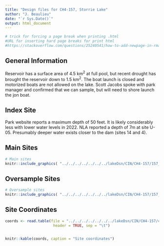 ```yaml
---
title: "Design files for CH4-157, Storrie Lake"
author: "J. Beaulieu"
date: "`r Sys.Date()`"
output: html_document
---
```


```r
# trick for forcing a page break when printing .html
#URL for inserting hard page breaks for print html
#https://stackoverflow.com/questions/25240541/how-to-add-newpage-in-rmarkdown-in-a-smart-way
```
## General Information
Reservoir has a surface area of 4.5 km^2^ at full pool, but recent drought has brought the reservoir down to 1.5 km^2^.  The boat launch is closed and motorized boats are not allowed on the lake.  Scott Jacobs spoke with park manager and confirmed that we can sample, but will need to shore launch the jon boat.

## Index Site
Park website reports a maximum depth of 50 feet.  It is likely considerably less with lower water levels in 2022. NLA reported a depth of 7m at site U-05.  Presumably deeper water exists closer to the dam (sites 14 and 4). 

## Main Sites
```r
# Main sites
knitr::include_graphics( "../../../../../../../lakeDsn/CIN/CH4-157/157_Main.png")
```
<P style="page-break-before: always">
  
  

## Oversample Sites
```r
# Oversample sites
knitr::include_graphics( "../../../../../../../lakeDsn/CIN/CH4-157/157_Over.png")
```

<P style="page-break-before: always">
## Site Coordinates
```r

coords <- read.table(file = "../../../../../../../lakeDsn/CIN/CH4-157/ch4_157Sites.txt",
                      header = TRUE, sep = "\t")


knitr::kable(coords, caption = "Site coordinates")
```
